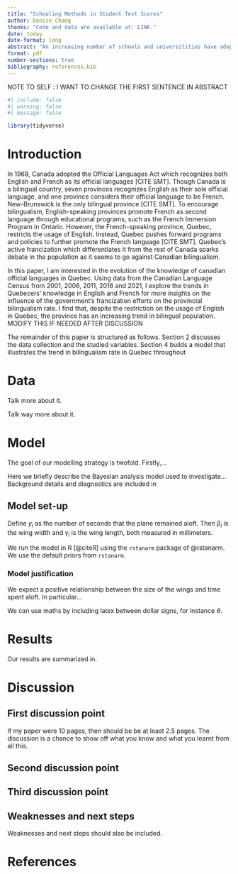 ```yaml
---
title: "Schooling Methods in Student Test Scores"
author: Denise Chang
thanks: "Code and data are available at: LINK."
date: today
date-format: long
abstract: "An increasing number of schools and universitities have adopted virtual or hybrid teaching methods ever since the COVID-19 pandemic in 2020. Using data from the National Center for Education Statistics and from various district-level assessements, this paper investigates the impact of schooling modes on students' pass rate in state standardized assessments in grades 3-8 during the 2020-2021 school year. The exploration of the data across 11 states suggests that the overall student pass rates declined during the pandemic school year. The pass rates have also seen more drastic changes in schools with larger share of black students as well as in schools who had a higher share of virtual and hybrid schooling. The results of this study are significant as they can be used by educational authorities and policymakers to support student learning."
format: pdf
number-sections: true
bibliography: references.bib
---
```

NOTE TO SELF : I WANT TO CHANGE THE FIRST SENTENCE IN ABSTRACT

```r
#| include: false
#| warning: false
#| message: false

library(tidyverse)
```


# Introduction
In 1969, Canada adopted the Official Languages Act which recognizes both English and French as its official languages [CITE SMT]. Though Canada is a bilingual country, seven provinces recognizes English as their sole official language, and one province considers their official language to be French. New-Brunswick is the only bilingual province [CITE SMT]. To encourage bilingualism, English-speaking provinces promote French as second language through educational programs, such as the French Immersion Program in Ontario. However, the French-speaking province, Quebec, restricts the usage of English. Instead, Quebec pushes forward programs and policies to further promote the French language [CITE SMT]. Quebec's active francization which differentiates it from the rest of Canada sparks debate in the population as it seems to go against Canadian bilingualism. 

In this paper, I am interested in the evolution of the knowledge of canadian official languages in Quebec. Using data from the Canadian Language Census from 2001, 2006, 2011, 2016 and 2021, I explore the trends in Quebecers' knowledge in English and French for more insights on the influence of the government's francization efforts on the provincial bilingualism rate. I find that, despite the restriction on the usage of English in Quebec, the province has an increasing trend in bilingual population. MODIFY THIS IF NEEDED AFTER DISCUSSION

The remainder of this paper is structured as follows. Section 2 discusses the data collection and the studied variables. Section 4 builds a model that illustrates the trend in bilingualism rate in Quebec throughout 



# Data


Talk more about it.

Talk way more about it. 



# Model

The goal of our modelling strategy is twofold. Firstly,...

Here we briefly describe the Bayesian analysis model used to investigate... Background details and diagnostics are included in

## Model set-up

Define $y_i$ as the number of seconds that the plane remained aloft. Then $\beta_i$ is the wing width and $\gamma_i$ is the wing length, both measured in millimeters.  

\begin{align} 
y_i|\mu_i, \sigma &\sim \mbox{Normal}(\mu_i, \sigma) \\
\mu_i &= \alpha + \beta_i + \gamma_i\\
\alpha &\sim \mbox{Normal}(0, 2.5) \\
\beta &\sim \mbox{Normal}(0, 2.5) \\
\gamma &\sim \mbox{Normal}(0, 2.5) \\
\sigma &\sim \mbox{Exponential}(1)
\end{align}

We run the model in R [@citeR] using the `rstanarm` package of @rstanarm. We use the default priors from `rstanarm`.


### Model justification

We expect a positive relationship between the size of the wings and time spent aloft. In particular...

We can use maths by including latex between dollar signs, for instance $\theta$.


# Results

Our results are summarized in.



# Discussion

## First discussion point

If my paper were 10 pages, then should be be at least 2.5 pages. The discussion is a chance to show off what you know and what you learnt from all this. 

## Second discussion point

## Third discussion point

## Weaknesses and next steps

Weaknesses and next steps should also be included.

\newpage

# References


